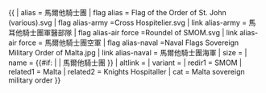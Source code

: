 {{ {{{1<noinclude>|country showdata</noinclude>}}}
| alias = 馬爾他騎士團
| flag alias = Flag of the Order of St. John (various).svg
| flag alias-army =Cross Hospitelier.svg
| link alias-army = 馬耳他騎士團軍醫部隊
| flag alias-air force =Roundel of SMOM.svg
| link alias-air force = 馬爾他騎士團空軍
| flag alias-naval =Naval Flags Sovereign Military Order of Malta.jpg
| link alias-naval = 馬爾他騎士團海軍
| size = {{{size|}}}
| name = {{#if: {{{name|}}} | {{{name|}}} | 馬爾他騎士團 }}
| altlink = {{{altlink|}}}
| variant = {{{variant|}}}
<noinclude>
| redir1 = SMOM
| related1 = Malta
| related2 = Knights Hospitaller
| cat = Malta sovereign military order
</noinclude>
}}<noinclude></noinclude>